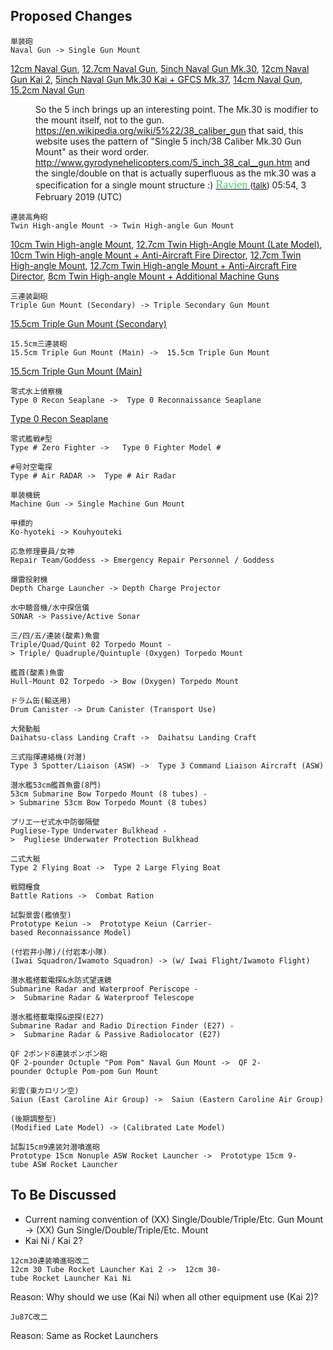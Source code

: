 ==Proposed Changes==

 単装砲
 Naval Gun -> Single Gun Mount
[[12cm Naval Gun]], [[12.7cm Naval Gun]], [[ 5inch Naval Gun Mk.30]], [[ 12cm Naval Gun Kai 2]], [[5inch Naval Gun Mk.30 Kai + GFCS Mk.37]], [[14cm Naval Gun]], [[15.2cm Naval Gun ]]
:So the 5 inch brings up an interesting point. The Mk.30 is  modifier to the mount itself, not to the gun. https://en.wikipedia.org/wiki/5%22/38_caliber_gun that said, this website uses the pattern of "Single 5 inch/38 Caliber Mk.30 Gun Mount" as their word order. http://www.gyrodynehelicopters.com/5_inch_38_cal__gun.htm and the single/double on that is actually superfluous as the mk.30 was a specification for a single mount structure :) [[User:Ravien|<span style="color:#50c878"><font face="Blackadder ITC" size="4"> Ravien</font> </span>]] <font size="2">([[User talk:Ravien|talk]])</font> 05:54, 3 February 2019 (UTC)

 連装高角砲
 Twin High-angle Mount -> Twin High-angle Gun Mount
[[10cm Twin High-angle Mount]], [[12.7cm Twin High-Angle Mount (Late Model)]], [[10cm Twin High-angle Mount + Anti-Aircraft Fire Director]], [[12.7cm Twin High-angle Mount]], [[12.7cm Twin High-angle Mount + Anti-Aircraft Fire Director]], [[8cm Twin High-angle Mount + Additional Machine Guns]]

 三連装副砲
 Triple Gun Mount (Secondary) -> Triple Secondary Gun Mount
[[15.5cm Triple Gun Mount (Secondary) ]]

 15.5cm三連装砲
 15.5cm Triple Gun Mount (Main) ->  15.5cm Triple Gun Mount
[[15.5cm Triple Gun Mount (Main)]]

 零式水上偵察機
 Type 0 Recon Seaplane ->  Type 0 Reconnaissance Seaplane
[[Type 0 Recon Seaplane]]

 零式艦戦#型
 Type # Zero Fighter ->   Type 0 Fighter Model #

 #号対空電探
 Type # Air RADAR ->  Type # Air Radar

 単装機銃
 Machine Gun -> Single Machine Gun Mount

 甲標的
 Ko-hyoteki -> Kouhyouteki

 応急修理要員/女神
 Repair Team/Goddess -> Emergency Repair Personnel / Goddess

 爆雷投射機
 Depth Charge Launcher -> Depth Charge Projector

 水中聴音機/水中探信儀
 SONAR -> Passive/Active Sonar

 三/四/五/連装(酸素)魚雷
 Triple/Quad/Quint 02 Torpedo Mount -> Triple/ Quadruple/Quintuple (Oxygen) Torpedo Mount

 艦首(酸素)魚雷
 Hull-Mount 02 Torpedo -> Bow (Oxygen) Torpedo Mount 

 ドラム缶(輸送用)
 Drum Canister -> Drum Canister (Transport Use)

 大発動艇
 Daihatsu-class Landing Craft ->  Daihatsu Landing Craft

 三式指揮連絡機(対潜)
 Type 3 Spotter/Liaison (ASW) ->  Type 3 Command Liaison Aircraft (ASW)

 潜水艦53cm艦首魚雷(8門)
 53cm Submarine Bow Torpedo Mount (8 tubes) -> Submarine 53cm Bow Torpedo Mount (8 tubes)

 プリエーゼ式水中防御隔壁
 Pugliese-Type Underwater Bulkhead ->  Pugliese Underwater Protection Bulkhead

 二式大艇
 Type 2 Flying Boat ->  Type 2 Large Flying Boat

 戦闘糧食
 Battle Rations ->  Combat Ration

 試製景雲(艦偵型)
 Prototype Keiun ->  Prototype Keiun (Carrier-based Reconnaissance Model)

 (付岩井小隊)/(付岩本小隊)
 (Iwai Squadron/Iwamoto Squadron) -> (w/ Iwai Flight/Iwamoto Flight)

 潜水艦搭載電探&水防式望遠鏡
 Submarine Radar and Waterproof Periscope ->  Submarine Radar & Waterproof Telescope

 潜水艦搭載電探&逆探(E27)
 Submarine Radar and Radio Direction Finder (E27) ->  Submarine Radar & Passive Radiolocator (E27)

 QF 2ポンド8連装ポンポン砲
 QF 2-pounder Octuple "Pom Pom" Naval Gun Mount ->  QF 2-pounder Octuple Pom-pom Gun Mount

 彩雲(東カロリン空)
 Saiun (East Caroline Air Group) ->  Saiun (Eastern Caroline Air Group)

 (後期調整型)
 (Modified Late Model) -> (Calibrated Late Model)

 試製15cm9連装対潜噴進砲
 Prototype 15cm Nonuple ASW Rocket Launcher ->  Prototype 15cm 9-tube ASW Rocket Launcher

==To Be Discussed==

*Current naming convention of (XX) Single/Double/Triple/Etc. Gun Mount -> (XX) Gun Single/Double/Triple/Etc. Mount
*Kai Ni / Kai 2?

 12cm30連装噴進砲改二
 12cm 30 Tube Rocket Launcher Kai 2 ->  12cm 30-tube Rocket Launcher Kai Ni

Reason: Why should we use (Kai Ni) when all other equipment use (Kai 2)?

 Ju87C改二 

Reason: Same as Rocket Launchers